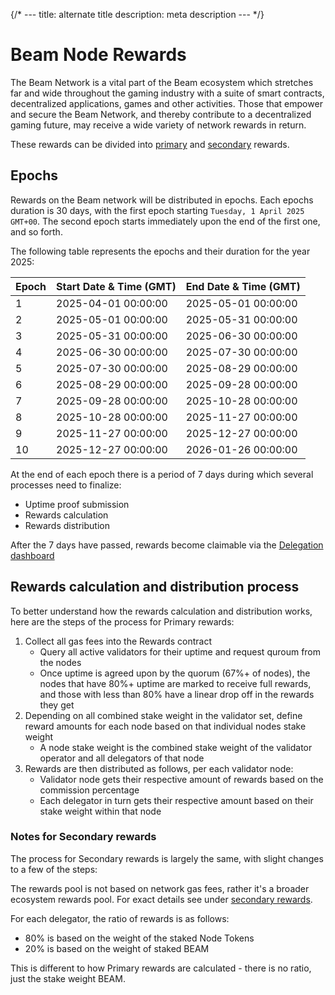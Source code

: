 {/* ---
title: alternate title
description: meta description
--- */}

# Beam Node Rewards

The Beam Network is a vital part of the Beam ecosystem which stretches far and wide throughout the gaming industry with a suite of smart contracts, decentralized applications, games and other activities. Those that empower and secure the Beam Network, and thereby contribute to a decentralized gaming future, may receive a wide variety of network rewards in return.

These rewards can be divided into [primary](/nodes/rewards/primary) and [secondary](/nodes/rewards/secondary) rewards.


## Epochs

Rewards on the Beam network will be distributed in epochs. Each epochs duration is 30 days, with the first epoch starting `Tuesday, 1 April 2025 GMT+00`. The second epoch starts immediately upon the end of the first one, and so forth. 

The following table represents the epochs and their duration for the year 2025:


| Epoch	| Start Date & Time (GMT) |	End Date & Time (GMT) |
| --- | --- | --- | 
| 1	| 	2025-04-01 00:00:00	| 	2025-05-01 00:00:00 | 
| 2	| 	2025-05-01 00:00:00	| 	2025-05-31 00:00:00 | 
| 3	| 	2025-05-31 00:00:00	| 	2025-06-30 00:00:00 | 
| 4	| 	2025-06-30 00:00:00	| 	2025-07-30 00:00:00 | 
| 5	| 	2025-07-30 00:00:00	| 	2025-08-29 00:00:00 | 
| 6	| 	2025-08-29 00:00:00	| 	2025-09-28 00:00:00 | 
| 7	| 	2025-09-28 00:00:00	| 	2025-10-28 00:00:00 | 
| 8	| 	2025-10-28 00:00:00	| 	2025-11-27 00:00:00 | 
| 9	| 	2025-11-27 00:00:00	| 	2025-12-27 00:00:00 | 
| 10	| 	2025-12-27 00:00:00	| 	2026-01-26 00:00:00 | 

At the end of each epoch there is a period of 7 days during which several processes need to finalize:
- Uptime proof submission
- Rewards calculation
- Rewards distribution

After the 7 days have passed, rewards become claimable via the [Delegation dashboard](https://nodes.onbeam.com/delegations)

## Rewards calculation and distribution process

To better understand how the rewards calculation and distribution works, here are the steps of the process for Primary rewards:
1. Collect all gas fees into the Rewards contract
	- Query all active validators for their uptime and request quroum from the nodes
	- Once uptime is agreed upon by the quorum (67%+ of nodes), the nodes that have 80%+ uptime are marked to receive full rewards, and those with less than 80% have a linear drop off in the rewards they get
2. Depending on all combined stake weight in the validator set, define reward amounts for each node based on that individual nodes stake weight
	- A node stake weight is the combined stake weight of the validator operator and all delegators of that node
3. Rewards are then distributed as follows, per each validator node:
	- Validator node gets their respective amount of rewards based on the commission percentage
	- Each delegator in turn gets their respective amount based on their stake weight within that node

### Notes for Secondary rewards

The process for Secondary rewards is largely the same, with slight changes to a few of the steps:

The rewards pool is not based on network gas fees, rather it's a broader ecosystem rewards pool. For exact details see under [secondary rewards](/nodes/rewards/secondary).

For each delegator, the ratio of rewards is as follows: 
- 80% is based on the weight of the staked Node Tokens 
- 20% is based on the weight of staked BEAM

This is different to how Primary rewards are calculated - there is no ratio, just the stake weight BEAM.
